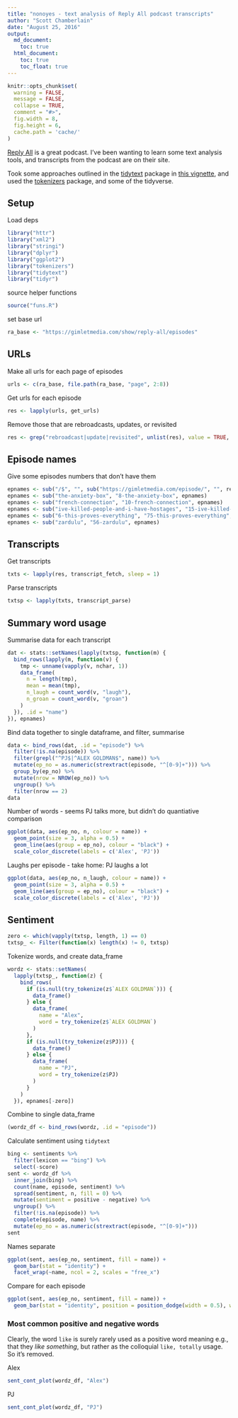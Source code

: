 ```yaml
---
title: "nonoyes - text analysis of Reply All podcast transcripts"
author: "Scott Chamberlain"
date: "August 25, 2016"
output: 
  md_document:
    toc: true
  html_document:
    toc: true
    toc_float: true
---
```

  
```r
knitr::opts_chunk$set(
  warning = FALSE,
  message = FALSE,
  collapse = TRUE,
  comment = "#>",
  fig.width = 8,
  fig.height = 6,
  cache.path = 'cache/'
)
```

[Reply All](https://gimletmedia.com/show/reply-all/) is a great podcast. I've been wanting to learn some text analysis tools, and transcripts from the podcast are on their site. 

Took some approaches outlined in the [tidytext](https://cran.rstudio.com/web/packages/tidytext/) package in [this vignette](https://cran.rstudio.com/web/packages/tidytext/vignettes/tidytext.html), and used the [tokenizers](https://cran.rstudio.com/web/packages/tokenizers) package, and some of the tidyverse.

## Setup

Load deps

```r
library("httr")
library("xml2")
library("stringi")
library("dplyr")
library("ggplot2")
library("tokenizers")
library("tidytext")
library("tidyr")
```

source helper functions

```r
source("funs.R")
```

set base url

```r
ra_base <- "https://gimletmedia.com/show/reply-all/episodes"
```

## URLs

Make all urls for each page of episodes

```r
urls <- c(ra_base, file.path(ra_base, "page", 2:8))
```

Get urls for each episode

```r
res <- lapply(urls, get_urls)
```

Remove those that are rebroadcasts, updates, or revisited

```r
res <- grep("rebroadcast|update|revisited", unlist(res), value = TRUE, invert = TRUE)
```

## Episode names

Give some episodes numbers that don't have them

```r
epnames <- sub("/$", "", sub("https://gimletmedia.com/episode/", "", res))
epnames <- sub("the-anxiety-box", "8-the-anxiety-box", epnames)
epnames <- sub("french-connection", "10-french-connection", epnames)
epnames <- sub("ive-killed-people-and-i-have-hostages", "15-ive-killed-people-and-i-have-hostages", epnames)
epnames <- sub("6-this-proves-everything", "75-this-proves-everything", epnames)
epnames <- sub("zardulu", "56-zardulu", epnames)
```

## Transcripts

Get transcripts

```r
txts <- lapply(res, transcript_fetch, sleep = 1)
```

Parse transcripts

```r
txtsp <- lapply(txts, transcript_parse)
```

## Summary word usage

Summarise data for each transcript

```r
dat <- stats::setNames(lapply(txtsp, function(m) {
  bind_rows(lapply(m, function(v) {
    tmp <- unname(vapply(v, nchar, 1))
    data_frame(
      n = length(tmp),
      mean = mean(tmp),
      n_laugh = count_word(v, "laugh"),
      n_groan = count_word(v, "groan")
    )
  }), .id = "name")
}), epnames)
```

Bind data together to single dataframe, and filter, summarise

```r
data <- bind_rows(dat, .id = "episode") %>%
  filter(!is.na(episode)) %>%
  filter(grepl("^PJ$|^ALEX GOLDMAN$", name)) %>%
  mutate(ep_no = as.numeric(strextract(episode, "^[0-9]+"))) %>%
  group_by(ep_no) %>%
  mutate(nrow = NROW(ep_no)) %>%
  ungroup() %>%
  filter(nrow == 2)
data
```

Number of words - seems PJ talks more, but didn't do quantiative comparison

```r
ggplot(data, aes(ep_no, n, colour = name)) +
  geom_point(size = 3, alpha = 0.5) +
  geom_line(aes(group = ep_no), colour = "black") +
  scale_color_discrete(labels = c('Alex', 'PJ'))
```

Laughs per episode - take home: PJ laughs a lot

```r
ggplot(data, aes(ep_no, n_laugh, colour = name)) +
  geom_point(size = 3, alpha = 0.5) +
  geom_line(aes(group = ep_no), colour = "black") +
  scale_color_discrete(labels = c('Alex', 'PJ'))
```

## Sentiment

```r
zero <- which(vapply(txtsp, length, 1) == 0)
txtsp_ <- Filter(function(x) length(x) != 0, txtsp)
```

Tokenize words, and create data_frame

```r
wordz <- stats::setNames(
  lapply(txtsp_, function(z) {
    bind_rows(
      if (is.null(try_tokenize(z$`ALEX GOLDMAN`))) {
        data_frame()
      } else {
        data_frame(
          name = "Alex",
          word = try_tokenize(z$`ALEX GOLDMAN`)
        )
      },
      if (is.null(try_tokenize(z$PJ))) {
        data_frame()
      } else {
        data_frame(
          name = "PJ",
          word = try_tokenize(z$PJ)
        )
      }
    )
  }), epnames[-zero])
```

Combine to single data_frame

```r
(wordz_df <- bind_rows(wordz, .id = "episode"))
```

Calculate sentiment using `tidytext`

```r
bing <- sentiments %>%
  filter(lexicon == "bing") %>%
  select(-score)
sent <- wordz_df %>%
  inner_join(bing) %>%
  count(name, episode, sentiment) %>%
  spread(sentiment, n, fill = 0) %>%
  mutate(sentiment = positive - negative) %>%
  ungroup() %>%
  filter(!is.na(episode)) %>%
  complete(episode, name) %>%
  mutate(ep_no = as.numeric(strextract(episode, "^[0-9]+")))
sent
```

Names separate

```r
ggplot(sent, aes(ep_no, sentiment, fill = name)) +
  geom_bar(stat = "identity") +
  facet_wrap(~name, ncol = 2, scales = "free_x")
```

Compare for each episode

```r
ggplot(sent, aes(ep_no, sentiment, fill = name)) +
  geom_bar(stat = "identity", position = position_dodge(width = 0.5), width = 0.6)
```

### Most common positive and negative words

Clearly, the word `like` is surely rarely used as a positive word meaning e.g., that they _like something_, but rather as the colloquial `like, totally` usage. So it's removed.

Alex

```r
sent_cont_plot(wordz_df, "Alex")
```

PJ

```r
sent_cont_plot(wordz_df, "PJ")
```
